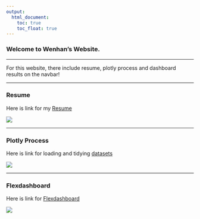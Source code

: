 ```yaml
---
output:
  html_document:
    toc: true
    toc_float: true
---
```


### Welcome to Wenhan's Website.

--------------------------------------------------------------------------------

For this website, there include resume, plotly process and dashboard results on the navbar!

--------------------------------------------------------------------------------

### <i class="fas fa-file"></i> Resume

Here is link for my [Resume](Resume.html)

<img src= "image/pic1.jpg">  

--------------------------------------------------------------------------------

### <i class="fas fa-broom"></i> Plotly Process

Here is link for loading and tidying [datasets](Resume.html)

<img src= "./image/pic2.png">  


  
--------------------------------------------------------------------------------

### <i class="fas fa-images"></i> Flexdashboard

Here is link for [Flexdashboard](Resume.html)

<img src= "image/pic3.png">  
